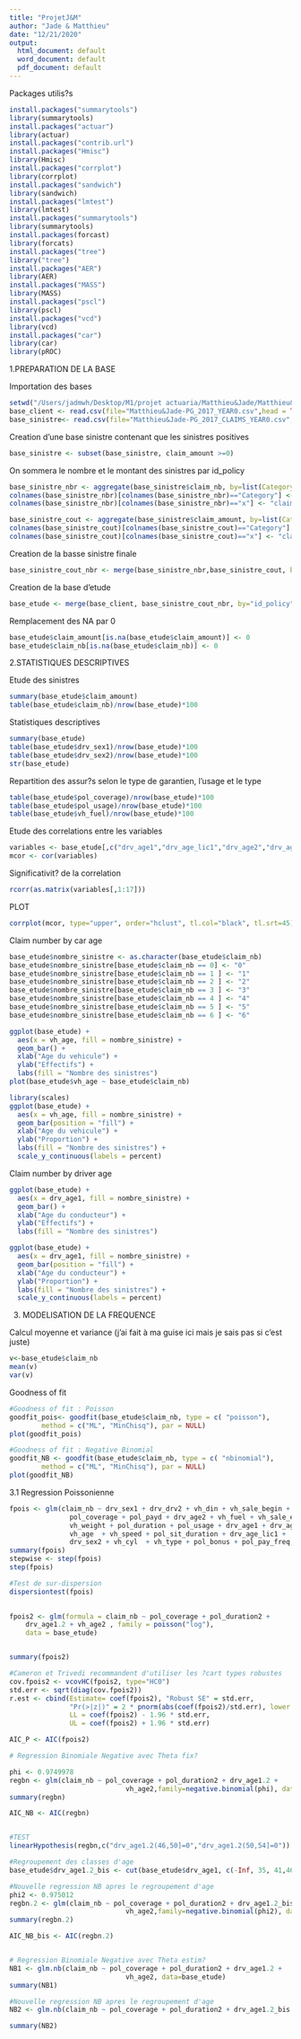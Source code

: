 ```yaml
---
title: "ProjetJ&M"
author: "Jade & Matthieu"
date: "12/21/2020"
output:
  html_document: default
  word_document: default
  pdf_document: default
---
```


Packages utilis?s
```r
install.packages("summarytools")
library(summarytools)
install.packages("actuar")
library(actuar)
install.packages("contrib.url")
install.packages("Hmisc")
library(Hmisc)
install.packages("corrplot")
library(corrplot)
install.packages("sandwich")
library(sandwich)
install.packages("lmtest")
library(lmtest)
install.packages("summarytools")
library(summarytools)
install.packages(forcast)
library(forcats)
install.packages("tree")
library("tree")
install.packages("AER")
library(AER)
install.packages("MASS")
library(MASS)
install.packages("pscl")
library(pscl)
install.packages("vcd")
library(vcd)
install.packages("car")
library(car)
library(pROC)
```

1.PREPARATION DE LA BASE 

Importation des bases
```r
setwd("/Users/jadmwh/Desktop/M1/projet actuaria/Matthieu&Jade/Matthieu&Jade")
base_client <- read.csv(file="Matthieu&Jade-PG_2017_YEAR0.csv",head = TRUE, sep=";")
base_sinistre<- read.csv(file="Matthieu&Jade-PG_2017_CLAIMS_YEAR0.csv",head = TRUE, sep=";")
```

Creation d'une base sinistre contenant que les sinistres positives
```r
base_sinistre <- subset(base_sinistre, claim_amount >=0)
```

On sommera le nombre et le montant des sinistres par id_policy
```r
base_sinistre_nbr <- aggregate(base_sinistre$claim_nb, by=list(Category=base_sinistre$id_policy), FUN=sum)
colnames(base_sinistre_nbr)[colnames(base_sinistre_nbr)=="Category"] <- "id_policy"
colnames(base_sinistre_nbr)[colnames(base_sinistre_nbr)=="x"] <- "claim_nb"

base_sinistre_cout <- aggregate(base_sinistre$claim_amount, by=list(Category=base_sinistre$id_policy), FUN=sum)
colnames(base_sinistre_cout)[colnames(base_sinistre_cout)=="Category"] <- "id_policy"
colnames(base_sinistre_cout)[colnames(base_sinistre_cout)=="x"] <- "claim_amount"
```

Creation de la basse sinistre finale
```r
base_sinistre_cout_nbr <- merge(base_sinistre_nbr,base_sinistre_cout, by="id_policy", all.x=TRUE)
```

Creation de la base d'etude
```r
base_etude <- merge(base_client, base_sinistre_cout_nbr, by="id_policy", all.x=TRUE)
```

Remplacement des NA par 0
```r
base_etude$claim_amount[is.na(base_etude$claim_amount)] <- 0
base_etude$claim_nb[is.na(base_etude$claim_nb)] <- 0
```

2.STATISTIQUES DESCRIPTIVES

Etude des sinistres
```r
summary(base_etude$claim_amount)
table(base_etude$claim_nb)/nrow(base_etude)*100
```

Statistiques descriptives
```r
summary(base_etude)
table(base_etude$drv_sex1)/nrow(base_etude)*100
table(base_etude$drv_sex2)/nrow(base_etude)*100
str(base_etude)
```


Repartition des assur?s selon le type de garantien, l'usage et le type 
```r
table(base_etude$pol_coverage)/nrow(base_etude)*100
table(base_etude$pol_usage)/nrow(base_etude)*100
table(base_etude$vh_fuel)/nrow(base_etude)*100
```


Etude des correlations entre les variables
```r
variables <- base_etude[,c("drv_age1","drv_age_lic1","drv_age2","drv_age_lic2","vh_age","vh_cyl","vh_din","vh_speed","vh_value","vh_weight","pol_bonus","pol_duration","claim_nb","claim_amount","pol_sit_duration","vh_sale_begin","vh_sale_end")]
mcor <- cor(variables)
```

Significativit? de la correlation
```r
rcorr(as.matrix(variables[,1:17]))
```

PLOT
```r
corrplot(mcor, type="upper", order="hclust", tl.col="black", tl.srt=45)
```

Claim number by car age
```r
base_etude$nombre_sinistre <- as.character(base_etude$claim_nb)
base_etude$nombre_sinistre[base_etude$claim_nb == 0] <- "0"
base_etude$nombre_sinistre[base_etude$claim_nb == 1 ] <- "1"
base_etude$nombre_sinistre[base_etude$claim_nb == 2 ] <- "2"
base_etude$nombre_sinistre[base_etude$claim_nb == 3 ] <- "3"
base_etude$nombre_sinistre[base_etude$claim_nb == 4 ] <- "4"
base_etude$nombre_sinistre[base_etude$claim_nb == 5 ] <- "5"
base_etude$nombre_sinistre[base_etude$claim_nb == 6 ] <- "6"

ggplot(base_etude) +
  aes(x = vh_age, fill = nombre_sinistre) +
  geom_bar() +
  xlab("Age du vehicule") +
  ylab("Effectifs") +
  labs(fill = "Nombre des sinistres")
plot(base_etude$vh_age ~ base_etude$claim_nb)
```

```r
library(scales)
ggplot(base_etude) +
  aes(x = vh_age, fill = nombre_sinistre) +
  geom_bar(position = "fill") +
  xlab("Age du vehicule") +
  ylab("Proportion") +
  labs(fill = "Nombre des sinistres") +
  scale_y_continuous(labels = percent)
```

Claim number by driver age
```r
ggplot(base_etude) +
  aes(x = drv_age1, fill = nombre_sinistre) +
  geom_bar() +
  xlab("Age du conducteur") +
  ylab("Effectifs") +
  labs(fill = "Nombre des sinistres")
```

```r
ggplot(base_etude) +
  aes(x = drv_age1, fill = nombre_sinistre) +
  geom_bar(position = "fill") +
  xlab("Age du conducteur") +
  ylab("Proportion") +
  labs(fill = "Nombre des sinistres") +
  scale_y_continuous(labels = percent)
```
3. MODELISATION DE LA FREQUENCE

Calcul moyenne et variance (j'ai fait à ma guise ici mais je sais pas si c'est juste)
```r
v<-base_etude$claim_nb
mean(v)
var(v)
```

Goodness of fit 
```r
#Goodness of fit : Poisson
goodfit_pois<- goodfit(base_etude$claim_nb, type = c( "poisson"),
        method = c("ML", "MinChisq"), par = NULL)
plot(goodfit_pois)

#Goodness of fit : Negative Binomial 
goodfit_NB <- goodfit(base_etude$claim_nb, type = c( "nbinomial"),
        method = c("ML", "MinChisq"), par = NULL)
plot(goodfit_NB)
```


3.1 Regression Poissonienne
```r

fpois <- glm(claim_nb ~ drv_sex1 + drv_drv2 + vh_din + vh_sale_begin + vh_value + 
               pol_coverage + pol_payd + drv_age2 + vh_fuel + vh_sale_end + 
               vh_weight + pol_duration + pol_usage + drv_age1 + drv_age_lic2 + 
               vh_age  + vh_speed + pol_sit_duration + drv_age_lic1 + 
               drv_sex2 + vh_cyl  + vh_type + pol_bonus + pol_pay_freq, family=poisson("log"), data=base_etude)
summary(fpois)
stepwise <- step(fpois)
step(fpois)

#Test de sur-dispersion
dispersiontest(fpois)

 
fpois2 <- glm(formula = claim_nb ~ pol_coverage + pol_duration2 + 
    drv_age1.2 + vh_age2 , family = poisson("log"), 
    data = base_etude)


summary(fpois2)

#Cameron et Trivedi recommandent d'utiliser les ?cart types robustes
cov.fpois2 <- vcovHC(fpois2, type="HC0")
std.err <- sqrt(diag(cov.fpois2))
r.est <- cbind(Estimate= coef(fpois2), "Robust SE" = std.err,
               "Pr(>|z|)" = 2 * pnorm(abs(coef(fpois2)/std.err), lower.tail=FALSE),
               LL = coef(fpois2) - 1.96 * std.err,
               UL = coef(fpois2) + 1.96 * std.err)

AIC_P <- AIC(fpois2)
```
```r
# Regression Binomiale Negative avec Theta fix?

phi <- 0.9749978
regbn <- glm(claim_nb ~ pol_coverage + pol_duration2 + drv_age1.2 + 
                             vh_age2,family=negative.binomial(phi), data=base_etude)
summary(regbn)

AIC_NB <- AIC(regbn)


#TEST
linearHypothesis(regbn,c("drv_age1.2(46,50]=0","drv_age1.2(50,54]=0"))

#Regroupement des classes d'age
base_etude$drv_age1.2_bis <- cut(base_etude$drv_age1, c(-Inf, 35, 41,46,54,58,63,68,75,Inf))

#Nouvelle regression NB apres le regroupement d'age
phi2 <- 0.975012
regbn.2 <- glm(claim_nb ~ pol_coverage + pol_duration2 + drv_age1.2_bis + 
                             vh_age2,family=negative.binomial(phi2), data=base_etude)
summary(regbn.2)

AIC_NB_bis <- AIC(regbn.2)


# Regression Binomiale Negative avec Theta estim?
NB1 <- glm.nb(claim_nb ~ pol_coverage + pol_duration2 + drv_age1.2 + 
                             vh_age2, data=base_etude)
summary(NB1)

#Nouvelle regression NB apres le regroupement d'age
NB2 <- glm.nb(claim_nb ~ pol_coverage + pol_duration2 + drv_age1.2_bis + vh_age2, data=base_etude)

summary(NB2)

```
